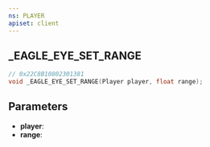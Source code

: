 ```yaml
---
ns: PLAYER
apiset: client
---
```

## _EAGLE_EYE_SET_RANGE

```c
// 0x22C8B10802301381
void _EAGLE_EYE_SET_RANGE(Player player, float range);
```


## Parameters
* **player**:
* **range**:
